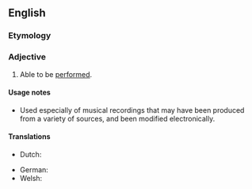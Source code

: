 ==English==

===Etymology===
{{suffix|en|perform|able}}

===Adjective===
{{en-adj}}

# Able to be [[performed]].

====Usage notes====
* Used especially of musical recordings that may have been produced from a variety of sources, and been modified electronically.

====Translations====
{{trans-top|able to be performed}}
* Dutch: {{t+|nl|speelbaar}}
{{trans-mid}}
* German: {{t|de|ausführbar}}
* Welsh: {{t|cy|actol}}
{{trans-bottom}}